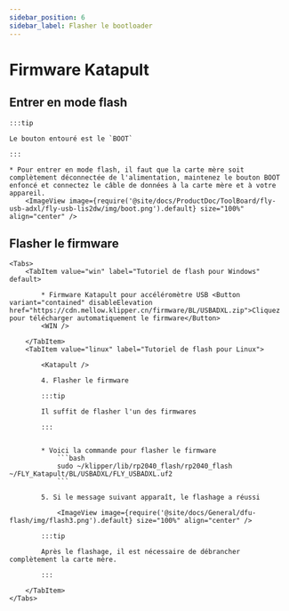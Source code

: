 ```yaml
---
sidebar_position: 6
sidebar_label: Flasher le bootloader
---
```



# Firmware Katapult


## Entrer en mode flash

    :::tip

    Le bouton entouré est le `BOOT`

    :::

    * Pour entrer en mode flash, il faut que la carte mère soit complètement déconnectée de l'alimentation, maintenez le bouton BOOT enfoncé et connectez le câble de données à la carte mère et à votre appareil.
        <ImageView image={require('@site/docs/ProductDoc/ToolBoard/fly-usb-adxl/fly-usb-lis2dw/img/boot.png').default} size="100%" align="center" />

## Flasher le firmware
    <Tabs>
        <TabItem value="win" label="Tutoriel de flash pour Windows" default>

            * Firmware Katapult pour accéléromètre USB <Button variant="contained" disableElevation href="https://cdn.mellow.klipper.cn/firmware/BL/USBADXL.zip">Cliquez pour télécharger automatiquement le firmware</Button>
            <WIN />
            
        </TabItem>
        <TabItem value="linux" label="Tutoriel de flash pour Linux">
            
            <Katapult />

            4. Flasher le firmware

            :::tip

            Il suffit de flasher l'un des firmwares

            :::


            * Voici la commande pour flasher le firmware
                ```bash
                sudo ~/klipper/lib/rp2040_flash/rp2040_flash ~/FLY_Katapult/BL/USBADXL/FLY_USBADXL.uf2
                ```

            5. Si le message suivant apparaît, le flashage a réussi

                <ImageView image={require('@site/docs/General/dfu-flash/img/flash3.png').default} size="100%" align="center" />

            :::tip

            Après le flashage, il est nécessaire de débrancher complètement la carte mère.

            :::

        </TabItem>
    </Tabs>

